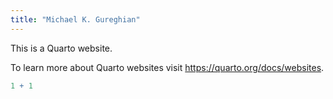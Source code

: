 ```yaml
---
title: "Michael K. Gureghian"
---
```


This is a Quarto website.

To learn more about Quarto websites visit <https://quarto.org/docs/websites>.

```r
1 + 1
```
